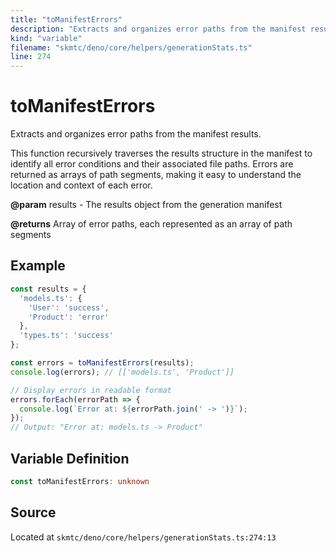 ```yaml
---
title: "toManifestErrors"
description: "Extracts and organizes error paths from the manifest results."
kind: "variable"
filename: "skmtc/deno/core/helpers/generationStats.ts"
line: 274
---
```


# toManifestErrors

Extracts and organizes error paths from the manifest results.

This function recursively traverses the results structure in the manifest
to identify all error conditions and their associated file paths. Errors
are returned as arrays of path segments, making it easy to understand
the location and context of each error.


**@param** results - The results object from the generation manifest

**@returns** Array of error paths, each represented as an array of path segments


## Example

```typescript
const results = {
  'models.ts': {
    'User': 'success',
    'Product': 'error'
  },
  'types.ts': 'success'
};

const errors = toManifestErrors(results);
console.log(errors); // [['models.ts', 'Product']]

// Display errors in readable format
errors.forEach(errorPath => {
  console.log(`Error at: ${errorPath.join(' -> ')}`);
});
// Output: "Error at: models.ts -> Product"
```

## Variable Definition

```typescript
const toManifestErrors: unknown
```

## Source

Located at `skmtc/deno/core/helpers/generationStats.ts:274:13`
